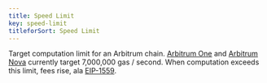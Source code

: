 ```yaml
---
title: Speed Limit
key: speed-limit
titleforSort: Speed Limit
---
```


Target computation limit for an Arbitrum chain. [Arbitrum One](/intro/glossary#arbitrum-one) and [Arbitrum Nova](/intro/glossary#arbitrum-nova) currently target 7,000,000 gas / second. When computation exceeds this limit, fees rise, ala [EIP-1559](https://notes.ethereum.org/@vbuterin/eip-1559-faq).
